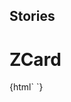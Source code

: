 
## Stories

<Meta title="Card/ZCard" component="z-card" />

  # ZCard

<Preview>
  <Story name="z-card">
    {html`
      <z-card
        cardtype="${text('cardtype', 'reale')}"
        faded="${boolean('faded', true)}"
        ishighlighted="${boolean('ishighlighted', true)}"
        ispressed="${boolean('ispressed', true)}"
        >
        <z-card-header titolo="Card Header">
          <z-card-icon icon="book-minus" slot="icon" />
        </z-card-header>
        <z-card-body>
          <z-card-alert slot="alert" iconName="checkmark-circle" contenttext="Aggiunto"
            actiontext="Annulla" type="add"></z-card-alert>
          <z-card-cover
            slot="cover"
            titolo="titolo"
            img="https://staticmy.zanichelli.it/catalogo/assets/m40001.9788808720740.jpg"
          />
        </z-card-body>
        <z-card-footer
          titolo="title"
          autori="Authors"
          isbn="97-88-80-8620-710">
          <z-toggle-button label="risorse" slot="toggle"></z-toggle-button>
          <z-card-list
            listdata='[{"isLink":true,"value":"Leggi sul browser","url":"https://booktab.it/"},{"isLink":true,"value":"Sito e risorse del libro","url":"http://online.scuola.zanichelli.it/curtisinvitoblu/"},{"isLink":false,"value":"Programmazione"},{"isLink":false,"value":"Prove di verifica"},{"isLink":true,"value":"ZTE","url":"https://zte.zanichelli.it/"}]'
            slot="list" />
        </z-card-footer>
      </z-card>`}
  </Story>
</Preview>

  <Props of="z-card" />


